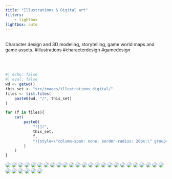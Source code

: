 ```yaml
---
title: "Illustrations & Digital art"
filters:
    - lightbox
lightbox: auto
---
```


<br/>
Character design and 3D modeling, storytelling, game world maps and game assets. #illustrations #characterdesign #gamedesign

<br/><br/>

::: gallery

::: column-page

```r
#| echo: false
#| eval: false
wd <- getwd()
this_set <- "src/images/illustrations_digital/"
files <- list.files(
    paste0(wd, "/", this_set)
)

for (f in files){
    cat(
        paste0(
            "![](",
            this_set,
            f,
            "){style=\"column-span: none; border-radius: 20px;\" group=\"my-gallery\"}\n"
        )
    )
}
```


![](src/images/illustrations_digital/atomhawk_artcompetition_2023_oleksandradreval_small.jpg){style="column-span: none; border-radius: 20px;" group="my-gallery"}
![](src/images/illustrations_digital/atomhawk_artcompetition_2023_wip_oleksandradreval_small.jpg){style="column-span: none; border-radius: 20px;" group="my-gallery"}
![](src/images/illustrations_digital/claireinforestdave_small.png){style="column-span: none; border-radius: 20px;" group="my-gallery"}
![](src/images/illustrations_digital/clairekeyart_small.png){style="column-span: none; border-radius: 20px;" group="my-gallery"}
![](src/images/illustrations_digital/comicbook_wip_final.jpg){style="column-span: none; border-radius: 20px;" group="my-gallery"}
![](src/images/illustrations_digital/conceptartcollage-small.jpg){style="column-span: none; border-radius: 20px;" group="my-gallery"}
![](src/images/illustrations_digital/conceptartladybug.jpg){style="column-span: none; border-radius: 20px;" group="my-gallery"}
![](src/images/illustrations_digital/conceptartladybug2.jpg){style="column-span: none; border-radius: 20px;" group="my-gallery"}
![](src/images/illustrations_digital/conceptatr_all2d_3d_small.jpg){style="column-span: none; border-radius: 20px;" group="my-gallery"}
![](src/images/illustrations_digital/davekeyart_v2-copy.jpg){style="column-span: none; border-radius: 20px;" group="my-gallery"}
![](src/images/illustrations_digital/download-1.jpg){style="column-span: none; border-radius: 20px;" group="my-gallery"}
![](src/images/illustrations_digital/download.jpg){style="column-span: none; border-radius: 20px;" group="my-gallery"}
![](src/images/illustrations_digital/game.jpg){style="column-span: none; border-radius: 20px;" group="my-gallery"}
![](src/images/illustrations_digital/girldogowl-copy.jpg){style="column-span: none; border-radius: 20px;" group="my-gallery"}
![](src/images/illustrations_digital/img_0253.jpeg){style="column-span: none; border-radius: 20px;" group="my-gallery"}
![](src/images/illustrations_digital/img_1009.jpeg){style="column-span: none; border-radius: 20px;" group="my-gallery"}
![](src/images/illustrations_digital/img_1397.jpg){style="column-span: none; border-radius: 20px;" group="my-gallery"}
![](src/images/illustrations_digital/img_1398.jpg){style="column-span: none; border-radius: 20px;" group="my-gallery"}
![](src/images/illustrations_digital/img_1399.jpg){style="column-span: none; border-radius: 20px;" group="my-gallery"}
![](src/images/illustrations_digital/img_1400.jpg){style="column-span: none; border-radius: 20px;" group="my-gallery"}
![](src/images/illustrations_digital/img-1352.jpg){style="column-span: none; border-radius: 20px;" group="my-gallery"}
![](src/images/illustrations_digital/img-1353.jpg){style="column-span: none; border-radius: 20px;" group="my-gallery"}
![](src/images/illustrations_digital/img-1356.jpg){style="column-span: none; border-radius: 20px;" group="my-gallery"}
![](src/images/illustrations_digital/img-1357.jpg){style="column-span: none; border-radius: 20px;" group="my-gallery"}
![](src/images/illustrations_digital/img-1359.jpg){style="column-span: none; border-radius: 20px;" group="my-gallery"}
![](src/images/illustrations_digital/img-1361.jpg){style="column-span: none; border-radius: 20px;" group="my-gallery"}
![](src/images/illustrations_digital/img-1362.jpg){style="column-span: none; border-radius: 20px;" group="my-gallery"}
![](src/images/illustrations_digital/img-1363.jpg){style="column-span: none; border-radius: 20px;" group="my-gallery"}
![](src/images/illustrations_digital/map_finished-small.jpg){style="column-span: none; border-radius: 20px;" group="my-gallery"}
![](src/images/illustrations_digital/nwofthegreendragon.jpg){style="column-span: none; border-radius: 20px;" group="my-gallery"}
![](src/images/illustrations_digital/poster1.jpg){style="column-span: none; border-radius: 20px;" group="my-gallery"}

:::

:::
